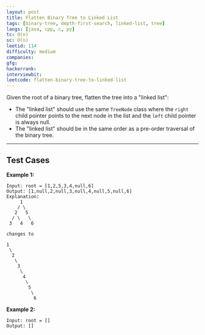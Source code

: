 ```yaml
---
layout: post
title: Flatten Binary Tree to Linked List
tags: [binary-tree, depth-first-search, linked-list, tree]
langs: [java, cpp, c, py]
tc: O(n)
sc: O(n)
leetid: 114
difficulty: medium
companies: 
gfg: 
hackerrank: 
interviewbit: 
leetcode: flatten-binary-tree-to-linked-list
---
```


Given the root of a binary tree, flatten the tree into a "linked list":
- The "linked list" should use the same `TreeNode` class where the `right` child pointer points to the next node in the list and the `left` child pointer is always null.
- The "linked list" should be in the same order as a pre-order traversal of the binary tree.

---

## Test Cases

**Example 1:**

```
Input: root = [1,2,5,3,4,null,6]
Output: [1,null,2,null,3,null,4,null,5,null,6]
Explanation:
     1
    / \
   2   5
  / \   \
 3   4   6

changes to

1
 \
  2
   \
    3
     \
      4
       \
        5
         \
          6
```

**Example 2:** 
```
Input: root = []
Output: []
```